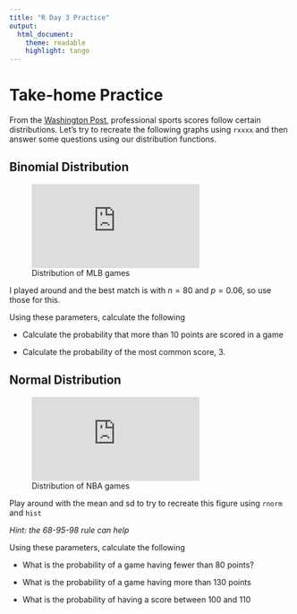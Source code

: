 ```yaml
---
title: "R Day 3 Practice"
output:
  html_document:
    theme: readable
    highlight: tango
---
```




# Take-home Practice

From the [Washington Post](https://www.washingtonpost.com/news/wonk/wp/2014/12/03/the-score-of-every-basketball-football-and-baseball-game-in-league-history-visualized/?variant=116ae929826d1fd3), professional sports scores follow certain distributions. Let's try to recreate the following graphs using `rxxxx` and then answer some questions using our distribution functions.

## Binomial Distribution

![Distribution of MLB games](https://www.washingtonpost.com/wp-apps/imrs.php?src=https://arc-anglerfish-washpost-prod-washpost.s3.amazonaws.com/public/L6UJ5CGGYIYBLNLWEFPO7WZRGE.png&w=916)

I played around and the best match is with $n = 80$ and $p = 0.06$, so use those for this.


Using these parameters, calculate the following

- Calculate the probability that more than 10 points are scored in a game

- Calculate the probability of the most common score, 3.



## Normal Distribution

![Distribution of NBA games](https://www.washingtonpost.com/wp-apps/imrs.php?src=https://arc-anglerfish-washpost-prod-washpost.s3.amazonaws.com/public/ZDVXILQMZY7T5LLEOOWX3CTNP4.png&w=916)

Play around with the mean and sd to try to recreate this figure using `rnorm` and `hist` 

*Hint: the 68-95-98 rule can help*



Using these parameters, calculate the following

- What is the probability of a game having fewer than 80 points?

- What is the probability of a game having more than 130 points

- What is the probability of having a score between 100 and 110
